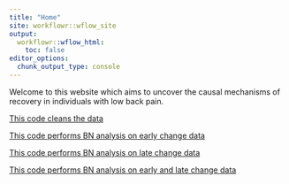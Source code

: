 ```yaml
---
title: "Home"
site: workflowr::wflow_site
output:
  workflowr::wflow_html:
    toc: false
editor_options:
  chunk_output_type: console
---
```


Welcome to this website which aims to uncover the causal mechanisms of recovery in individuals with low back pain.

[This code cleans the data](1-preparation.html)

[This code performs BN analysis on early change data](2-mediation_early.html)

[This code performs BN analysis on late change data](3-mediation_late.html)

[This code performs BN analysis on early and late change data](4-mediation_early2late.html)

